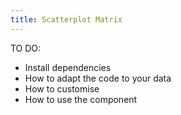 ```yaml
---
title: Scatterplot Matrix
---
```


TO DO:
- Install dependencies
- How to adapt the code to your data
- How to customise
- How to use the component